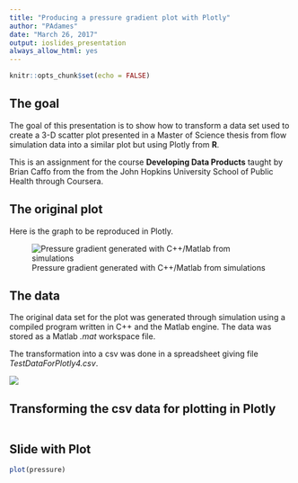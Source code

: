 ```yaml
---
title: "Producing a pressure gradient plot with Plotly"
author: "PAdames"
date: "March 26, 2017"
output: ioslides_presentation
always_allow_html: yes
---
```


```r
knitr::opts_chunk$set(echo = FALSE)
```

## The goal

The goal of this presentation is to show how to transform a data set used to create
a 3-D scatter plot presented in a Master of Science thesis from flow simulation data
into a similar plot but using Plotly from **R**.

This is an assignment for the course **Developing Data Products** taught by Brian Caffo from the 
from the John Hopkins University School of Public Health through Coursera.

## The original plot

Here is the graph to be reproduced in Plotly.

![Pressure gradient generated with C++/Matlab from simulations](Images/MScFigPGradExxsolFreonLowPGomez2.jpg)

## The data

The original data set for the plot was generated through simulation
using a compiled program written in C++ and the Matlab engine.
The data was stored as a Matlab *.mat* workspace file.

The transformation into a csv was done in a spreadsheet giving 
file *TestDataForPlotly4.csv*.

![](Images/DataFrameForAssignmentThree.png)

## Transforming the csv data for plotting in Plotly

```r

```

## Slide with Plot

```r
plot(pressure)
```

